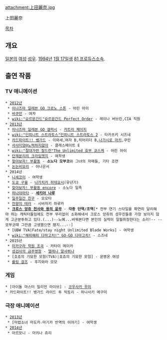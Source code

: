 attachment:上田麗奈.jpg

上田麗奈

[[목차]]
== 개요 ==
[[일본]]의 [[여성]] [[성우]]. [[1994년]] [[1월 17일]]생 [[81 프로듀스]]소속.

== 출연 작품 ==
=== TV 애니메이션 ===
 * [[2012년]]
  * [[이나즈마 일레븐 GO 크로노 스톤]] - 어린 아이
  * [[바쿠만]] - 여자
  * [[wiki:"요르문간드"요르문간드 Perfect Order]] - 레이나 버브린,CIA 직원
 * [[2013년]]
  * [[이나즈마 일레븐 GO 갤럭시]] - [[카트라 페이지]]
  * [[wiki:"인피니트 스트라토스"인피니트 스트라토스 2]] - 타카츠키 시즈네
  * [[카드파이트!! 뱅가드]] - 이와세,여자 B,치어리더 B,[[나가시로 마키]],쿠민
  * [[사사미양@노력하지않아]] - 클래스메이트 E
  * [[wiki:"절대가련 칠드런"The Unlimited 효부 쿄스케]] - 어린 아이
  * [[단재분리의 크라임엣지]] - 여학생
  * [[찾아보자! 부활동]] - '''소노다 모부코'''와 그녀의 자매들, 기타 조연
  * [[논논비요리]] - 아나운서
 * 2014년
  * [[니세코이]] - 여학생
  * [[도쿄 구울]] - [[나가치카 히데요시]](유년기)
  * [[찾아보자! 부활동|찾아보자! 부활동 encore]] - 소노다 일족
  * [[하나야마타]] - '''[[하나야마타/등장인물#s-1.1|세키야 나루]]'''
  * [[일주일간 친구]] - 오오타
  * [[잔향의 테러]] - 시바자키 하루카
  * '''[[크로스 앙쥬 천사와 용의 윤무]]''' - '''각종 단역/조역'''[* 전부 연기 스타일을 확연히 달리해야 하는 캐릭터들임에도 전부 무리없이 소화해내서 크로스 앙쥬의 성우진들중 가장 보이지 않게 고군분투하고 있다.(...)--노예...바꿔본다면 본인의 실력이 일월취장한다는 소리!-- --모부코때 그만큼 고생했으면 됐지...--]
  * [UBW TVA|Fate/stay night Unlimited Blade Works] - 여학생
  * [[wiki:"해피해피 다마고치!" GO-GO 다마고치!]] - 스즈네
 * 2015년
  * [[미카구라 학원 조곡]] - 카타이 메이카
  * [[성검사의 금주영창]] - [[엘레나 알샤뷔나]]
  * [죠죠의 기묘한 모험(TVA)|죠죠의 기묘한 모험] - 문병온 여성
  * [[롤링 걸즈]] - 후지와라 모모
=== 게임 ===
 * [아이돌 마스터 밀리언 라이브] - [[코우사카 우미]] 
 * 카드파이트!! 뱅가드 라이드 투 빅토리 - 하나사키 메구미

=== 극장 애니메이션 ===
 * [[2013년]]
  * [마법소녀 마도카☆마기카 반역의 이야기] - 여학생
 * [[2014년]]
  * 아르모니 - 마키나 쥬리
